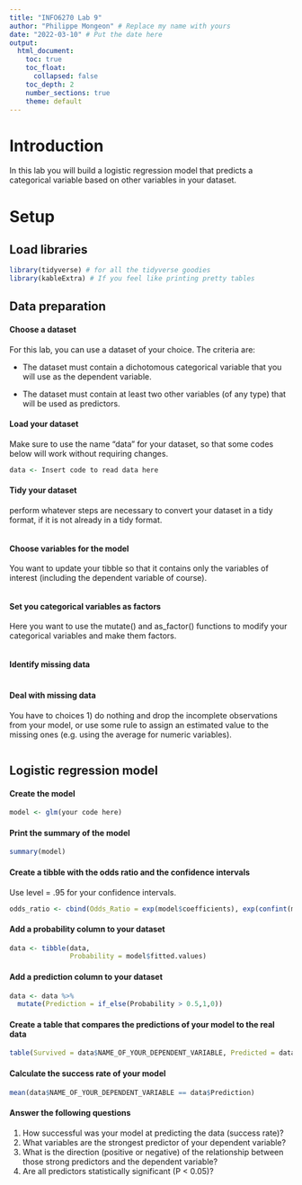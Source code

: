 ```yaml
---
title: "INFO6270 Lab 9"
author: "Philippe Mongeon" # Replace my name with yours
date: "2022-03-10" # Put the date here
output: 
  html_document:
    toc: true 
    toc_float:       
      collapsed: false
    toc_depth: 2
    number_sections: true 
    theme: default
---
```


# Introduction

In this lab you will build a logistic regression model that predicts a categorical variable based on other variables in your dataset.

# Setup

## Load libraries

```r
library(tidyverse) # for all the tidyverse goodies
library(kableExtra) # If you feel like printing pretty tables
```

## Data preparation

#### Choose a dataset

For this lab, you can use a dataset of your choice. The criteria are:

-   The dataset must contain a dichotomous categorical variable that you will use as the dependent variable.

-   The dataset must contain at least two other variables (of any type) that will be used as predictors.

#### Load your dataset

Make sure to use the name "data" for your dataset, so that some codes below will work without requiring changes.

```r
data <- Insert code to read data here
```

#### Tidy your dataset

perform whatever steps are necessary to convert your dataset in a tidy format, if it is not already in a tidy format.

```r

```

#### Choose variables for the model

You want to update your tibble so that it contains only the variables of interest (including the dependent variable of course).

```r

```

#### Set you categorical variables as factors

Here you want to use the mutate() and as_factor() functions to modify your categorical variables and make them factors.

```r

```

#### Identify missing data

```r

```

#### Deal with missing data

You have to choices 1) do nothing and drop the incomplete observations from your model, or use some rule to assign an estimated value to the missing ones (e.g. using the average for numeric variables).

```r

```

## Logistic regression model

#### Create the model

```r
model <- glm(your code here)
```

#### Print the summary of the model

```r
summary(model)
```

#### Create a tibble with the odds ratio and the confidence intervals

Use level = .95 for your confidence intervals.

```r
odds_ratio <- cbind(Odds_Ratio = exp(model$coefficients), exp(confint(model, level = .95)))
```

#### Add a probability column to your dataset 

```r
data <- tibble(data,
               Probability = model$fitted.values)
```

#### Add a prediction column to your dataset

```r
data <- data %>% 
  mutate(Prediction = if_else(Probability > 0.5,1,0))
```

#### Create a table that compares the predictions of your model to the real data

```r
table(Survived = data$NAME_OF_YOUR_DEPENDENT_VARIABLE, Predicted = data$Prediction)
```

#### Calculate the success rate of your model

```r
mean(data$NAME_OF_YOUR_DEPENDENT_VARIABLE == data$Prediction)
```

#### Answer the following questions

1.  How successful was your model at predicting the data (success rate)?
2.  What variables are the strongest predictor of your dependent variable?
3.  What is the direction (positive or negative) of the relationship between those strong predictors and the dependent variable?
4.  Are all predictors statistically significant (P \< 0.05)?

